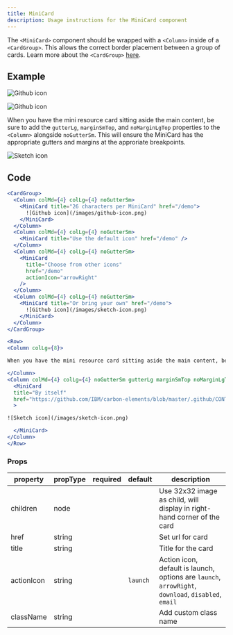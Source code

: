 ```yaml
---
title: MiniCard
description: Usage instructions for the MiniCard component
---
```


<PageDescription>

The `<MiniCard>` component should be wrapped with a `<Column>` inside of a `<CardGroup>`. This allows the correct border placement between a group of cards. Learn more about the `<CardGroup>` [here](/components/CardGroup).

</PageDescription>

## Example

<CardGroup>
<Column colMd={4} colLg={4} noGutterSm>
  <MiniCard title="26 characters per MiniCard" href="/demo">

![Github icon](/images/github-icon.png)

  </MiniCard>
</Column>
<Column colMd={4} colLg={4} noGutterSm>
  <MiniCard title="Use the default icon" href="/demo" />
</Column>
<Column colMd={4} colLg={4} noGutterSm>
  <MiniCard title="Choose from other icons" href="/demo" actionIcon="arrowRight" />
</Column>
<Column colMd={4} colLg={4} noGutterSm>
  <MiniCard title="Or bring your own" href="/demo">

![Github icon](/images/sketch-icon.png)

  </MiniCard>
</Column>
</CardGroup>

<Row>
<Column colLg={8}>

When you have the mini resource card sitting aside the main content, be sure to add the `gutterLg`, `marginSmTop`, and `noMarginLgTop` properties to the `<Column>` alongside `noGutterSm`. This will ensure the MiniCard has the appropriate gutters and margins at the approriate breakpoints.

</Column>
<Column colMd={4} colLg={4} noGutterSm gutterLg marginSmTop noMarginLgTop>
  <MiniCard
  title="By itself"
  href="https://github.com/IBM/carbon-elements/blob/master/.github/CONTRIBUTING.md"
  >

![Sketch icon](/images/sketch-icon.png)

  </MiniCard>
</Column>
</Row>

## Code

<Title>Group</Title>

```jsx path=components/MiniCard/MiniCard.js src=https://github.com/carbon-design-system/gatsby-theme-carbon/tree/master/packages/gatsby-theme-carbon/src/components/MiniCard
<CardGroup>
  <Column colMd={4} colLg={4} noGutterSm>
    <MiniCard title="26 characters per MiniCard" href="/demo">
      ![Github icon](/images/github-icon.png)
    </MiniCard>
  </Column>
  <Column colMd={4} colLg={4} noGutterSm>
    <MiniCard title="Use the default icon" href="/demo" />
  </Column>
  <Column colMd={4} colLg={4} noGutterSm>
    <MiniCard
      title="Choose from other icons"
      href="/demo"
      actionIcon="arrowRight"
    />
  </Column>
  <Column colMd={4} colLg={4} noGutterSm>
    <MiniCard title="Or bring your own" href="/demo">
      ![Github icon](/images/sketch-icon.png)
    </MiniCard>
  </Column>
</CardGroup>
```

<Title>Aside</Title>

```jsx path=components/MiniCard/MiniCard.js src=https://github.com/carbon-design-system/gatsby-theme-carbon/tree/master/packages/gatsby-theme-carbon/src/components/MiniCard
<Row>
<Column colLg={8}>

When you have the mini resource card sitting aside the main content, be sure to add the `gutterLg`, `marginSmTop`, and `noMarginLgTop` properties to the `<Column>` alongside `noGutterSm`. This will ensure the MiniCard has the appropriate gutters and margins at the approriate breakpoints.

</Column>
<Column colMd={4} colLg={4} noGutterSm gutterLg marginSmTop noMarginLgTop>
  <MiniCard
  title="By itself"
  href="https://github.com/IBM/carbon-elements/blob/master/.github/CONTRIBUTING.md"
  >

![Sketch icon](/images/sketch-icon.png)

  </MiniCard>
</Column>
</Row>
```

### Props

| property   | propType | required | default  | description                                                                                         |
| ---------- | -------- | -------- | -------- | --------------------------------------------------------------------------------------------------- |
| children   | node     |          |          | Use 32x32 image as child, will display in right-hand corner of the card                             |
| href       | string   |          |          | Set url for card                                                                                    |
| title      | string   |          |          | Title for the card                                                                                  |
| actionIcon | string   |          | `launch` | Action icon, default is launch, options are `launch`, `arrowRight`, `download`, `disabled`, `email` |
| className  | string   |          |          | Add custom class name                                                                               |
